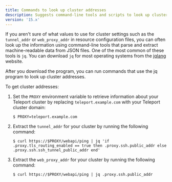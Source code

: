 ```yaml
---
title: Commands to look up cluster addresses
description: Suggests command-line tools and scripts to look up cluster addresses.
version: '15.x'
---
```


If you aren't sure of what values to use for cluster settings such as the `tunnel_addr`
or `web_proxy_addr` in resource configuration files, you can often look up the information
using command-line tools that parse and extract machine-readable data from JSON files.
One of the most common of these tools is `jq`.
You can download `jq` for most operating systems from the
[jqlang](https://jqlang.github.io/jq/download/) website.

After you download the program, you can run commands that use the jq program to look up
cluster addresses.

To get cluster addresses:

1. Set the `PROXY` environment variable to retrieve information about your Teleport cluster
   by replacing `teleport.example.com` with your Teleport cluster domain:

   ```code
   $ PROXY=teleport.example.com
   ```

2. Extract the `tunnel_addr` for your cluster by running the following command:

   ```code
   $ curl https://$PROXY/webapi/ping | jq 'if .proxy.tls_routing_enabled == true then .proxy.ssh.public_addr else .proxy.ssh.ssh_tunnel_public_addr end'      
   ```

3. Extract the `web_proxy_addr` for your cluster by running the following command:

   ```code
   $ curl https://$PROXY/webapi/ping | jq .proxy.ssh.public_addr
   ```
